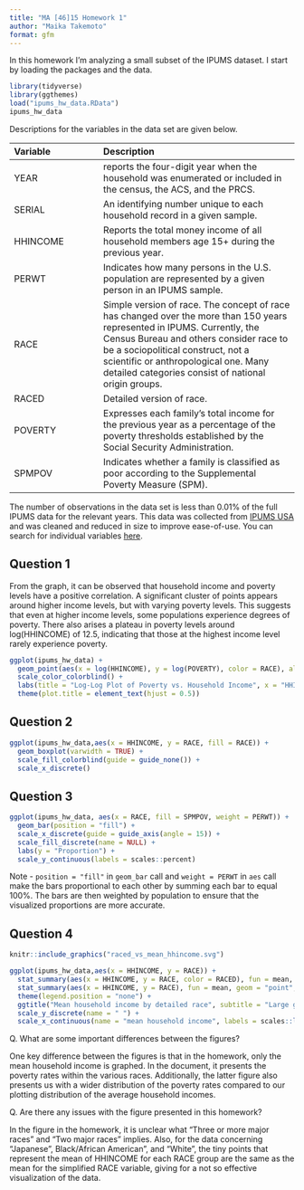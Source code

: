 ```yaml
---
title: "MA [46]15 Homework 1"
author: "Maika Takemoto"
format: gfm
---
```


In this homework I'm analyzing a small subset of the IPUMS dataset.
I start by loading the packages and the data.

```r
library(tidyverse)
library(ggthemes)
load("ipums_hw_data.RData")
ipums_hw_data
```

Descriptions for the variables in the data set are given below.

| Variable | Description       |
|:--------|:-------------------|
|YEAR     | reports the four-digit year when the household was enumerated or included in the census, the ACS, and the PRCS. |
|SERIAL   | An identifying number unique to each household record in a given sample. |
|HHINCOME | Reports the total money income of all household members age 15+ during the previous year. |
|PERWT    | Indicates how many persons in the U.S. population are represented by a given person in an IPUMS sample. |
|RACE     | Simple version of race. The concept of race has changed over the more than 150 years represented in IPUMS. Currently, the Census Bureau and others consider race to be a sociopolitical construct, not a scientific or anthropological one. Many detailed categories consist of national origin groups. |
|RACED    | Detailed version of race.  |
|POVERTY  | Expresses each family's total income for the previous year as a percentage of the poverty thresholds established by the Social Security Administration. |
|SPMPOV   | Indicates whether a family is classified as poor according to the Supplemental Poverty Measure (SPM). |

The number of observations in the data set is less than 0.01% of the full IPUMS data for the relevant years.
This data was collected from [IPUMS USA](https://usa.ipums.org/) and was cleaned and reduced in size to improve ease-of-use.
You can search for individual variables [here](https://usa.ipums.org/usa-action/variables/search).


## Question 1
From the graph, it can be observed that household income and poverty levels have a positive correlation. A significant cluster of points appears around higher income levels, but with varying poverty levels. This suggests that even at higher income levels, some populations experience degrees of poverty. There also arises a plateau in poverty levels around log(HHINCOME) of 12.5, indicating that those at the highest income level rarely experience poverty.


```r
ggplot(ipums_hw_data) + 
  geom_point(aes(x = log(HHINCOME), y = log(POVERTY), color = RACE), alpha = 0.25) +
  scale_color_colorblind() + 
  labs(title = "Log-Log Plot of Poverty vs. Household Income", x = "HHINCOME", y = "POVERTY") +
  theme(plot.title = element_text(hjust = 0.5))
```

## Question 2

```r
ggplot(ipums_hw_data,aes(x = HHINCOME, y = RACE, fill = RACE)) +
  geom_boxplot(varwidth = TRUE) +
  scale_fill_colorblind(guide = guide_none()) +
  scale_x_discrete() 
```

## Question 3

```r
ggplot(ipums_hw_data, aes(x = RACE, fill = SPMPOV, weight = PERWT)) + 
  geom_bar(position = "fill") + 
  scale_x_discrete(guide = guide_axis(angle = 15)) +  
  scale_fill_discrete(name = NULL) + 
  labs(y = "Proportion") +  
  scale_y_continuous(labels = scales::percent)  
```
Note - `position = "fill"` in `geom_bar` call and `weight = PERWT` in `aes` call make the bars proportional to each other by summing each bar to equal 100%. The bars are then weighted by population to ensure that the visualized proportions are more accurate.

## Question 4

```r
knitr::include_graphics("raced_vs_mean_hhincome.svg")

ggplot(ipums_hw_data,aes(x = HHINCOME, y = RACE)) + 
  stat_summary(aes(x = HHINCOME, y = RACE, color = RACED), fun = mean, size = 0.20) + 
  stat_summary(aes(x = HHINCOME, y = RACE), fun = mean, geom = "point", size = 4, alpha = 0.4) +
  theme(legend.position = "none") +
  ggtitle("Mean household income by detailed race", subtitle = "Large grey dots are means for simplified race variable") +
  scale_y_discrete(name = " ") +
  scale_x_continuous(name = "mean household income", labels = scales::label_dollar(scale_cut = scales::cut_short_scale())) 
```

Q. What are some important differences between the figures? 

One key difference between the figures is that in the homework, only the mean household income is graphed. In the document, it presents the poverty rates within the various races. Additionally, the latter figure also presents us with a wider distribution of the poverty rates compared to our plotting distribution of the average household incomes.

Q. Are there any issues with the figure presented in this homework?

In the figure in the homework, it is unclear what "Three or more major races" and "Two major races" implies. Also, for the data concerning "Japanese", Black/African American", and "White", the tiny points that represent the mean of HHINCOME for each RACE group are the same as the mean for the simplified RACE variable, giving for a not so effective visualization of the data.

